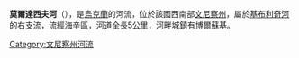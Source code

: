 '''莫爾達西夫河'''（{{lang-uk|Мордасів}}），是[[烏克蘭|烏克蘭]]的河流，位於該國西南部[[文尼察州|文尼察州]]，屬於[[基布利奇河_(索布河支流)|基布利奇河]]的右支流，流經[[海辛區|海辛區]]，河道全長5公里，河畔城鎮有[[博爾蘇基_(海辛區)|博爾蘇基]]。

{{DEFAULTSORT:Мордасів}}
[[Category:文尼察州河流|Category:文尼察州河流]]


{{Ukraine-river-stub}}